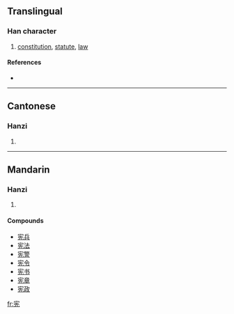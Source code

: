 {{also|憲}}
==Translingual==

===Han character===
{{Han char|rn=40|rad=宀|as=06|sn=9|four=|canj=十竹土山 (JHGU)}}

# [[constitution]], [[statute]], [[law]]

====References====
* {{Han ref|kx=0285.101|dkj=07148|hdz=20927.030|uh=5BAA|ud=23466}}

----

==Cantonese==

===Hanzi===
{{yue-hanzi|jyut=|y=hin3}}

# {{defn|Cantonese}}

----

==Mandarin==

===Hanzi===
{{cmn-hanzi|tra=憲|pin=[[xiàn]] ([[xian4]])|wg=hsien<sup>4</sup>}}

# {{defn|Mandarin}}

====Compounds====
* [[宪兵]]
* [[宪法]]
* [[宪警]]
* [[宪令]]
* [[宪书]]
* [[宪章]]
* [[宪政]]

[[fr:宪]]